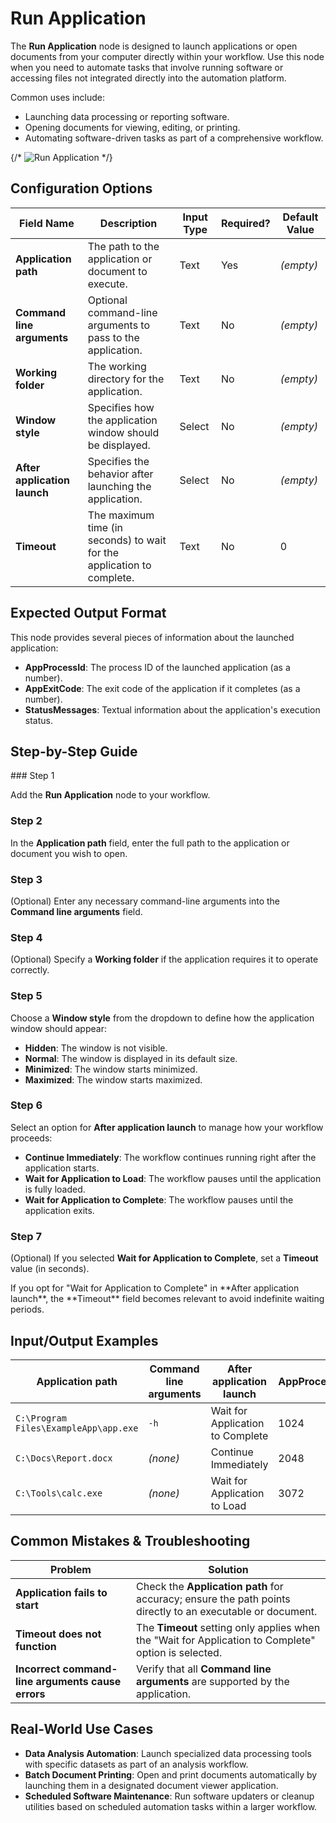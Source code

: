 
# Run Application

The **Run Application** node is designed to launch applications or open documents from your computer directly within your workflow. Use this node when you need to automate tasks that involve running software or accessing files not integrated directly into the automation platform.

Common uses include:

- Launching data processing or reporting software.
- Opening documents for viewing, editing, or printing.
- Automating software-driven tasks as part of a comprehensive workflow.

{/* ![Run Application](./run-application.png) */}

## Configuration Options

| Field Name                   | Description                                                            | Input Type | Required? | Default Value |
| ---------------------------- | ---------------------------------------------------------------------- | ---------- | --------- | ------------- |
| **Application path**         | The path to the application or document to execute.                    | Text       | Yes       | _(empty)_     |
| **Command line arguments**   | Optional command-line arguments to pass to the application.            | Text       | No        | _(empty)_     |
| **Working folder**           | The working directory for the application.                             | Text       | No        | _(empty)_     |
| **Window style**             | Specifies how the application window should be displayed.              | Select     | No        | _(empty)_     |
| **After application launch** | Specifies the behavior after launching the application.                | Select     | No        | _(empty)_     |
| **Timeout**                  | The maximum time (in seconds) to wait for the application to complete. | Text       | No        | 0             |

## Expected Output Format

This node provides several pieces of information about the launched application:

- **AppProcessId**: The process ID of the launched application (as a number).
- **AppExitCode**: The exit code of the application if it completes (as a number).
- **StatusMessages**: Textual information about the application's execution status.

## Step-by-Step Guide

<Steps>
### Step 1

Add the **Run Application** node to your workflow.

### Step 2

In the **Application path** field, enter the full path to the application or document you wish to open.

### Step 3

(Optional) Enter any necessary command-line arguments into the **Command line arguments** field.

### Step 4

(Optional) Specify a **Working folder** if the application requires it to operate correctly.

### Step 5

Choose a **Window style** from the dropdown to define how the application window should appear:

- **Hidden**: The window is not visible.
- **Normal**: The window is displayed in its default size.
- **Minimized**: The window starts minimized.
- **Maximized**: The window starts maximized.

### Step 6

Select an option for **After application launch** to manage how your workflow proceeds:

- **Continue Immediately**: The workflow continues running right after the application starts.
- **Wait for Application to Load**: The workflow pauses until the application is fully loaded.
- **Wait for Application to Complete**: The workflow pauses until the application exits.

### Step 7

(Optional) If you selected **Wait for Application to Complete**, set a **Timeout** value (in seconds).

</Steps>

<Callout type="info" title="Tip">
  If you opt for "Wait for Application to Complete" in **After application
  launch**, the **Timeout** field becomes relevant to avoid indefinite waiting
  periods.
</Callout>

## Input/Output Examples

| Application path                      | Command line arguments | After application launch         | AppProcessId | AppExitCode | StatusMessages |
| ------------------------------------- | ---------------------- | -------------------------------- | ------------ | ----------- | -------------- |
| `C:\Program Files\ExampleApp\app.exe` | `-h`                   | Wait for Application to Complete | 1024         | 0           | _(None)_       |
| `C:\Docs\Report.docx`                 | _(none)_               | Continue Immediately             | 2048         | _(none)_    | _Running_      |
| `C:\Tools\calc.exe`                   | _(none)_               | Wait for Application to Load     | 3072         | _(none)_    | _Loaded_       |

## Common Mistakes & Troubleshooting

| Problem                                           | Solution                                                                                                   |
| ------------------------------------------------- | ---------------------------------------------------------------------------------------------------------- |
| **Application fails to start**                    | Check the **Application path** for accuracy; ensure the path points directly to an executable or document. |
| **Timeout does not function**                     | The **Timeout** setting only applies when the "Wait for Application to Complete" option is selected.       |
| **Incorrect command-line arguments cause errors** | Verify that all **Command line arguments** are supported by the application.                               |

## Real-World Use Cases

- **Data Analysis Automation**: Launch specialized data processing tools with specific datasets as part of an analysis workflow.
- **Batch Document Printing**: Open and print documents automatically by launching them in a designated document viewer application.
- **Scheduled Software Maintenance**: Run software updaters or cleanup utilities based on scheduled automation tasks within a larger workflow.
